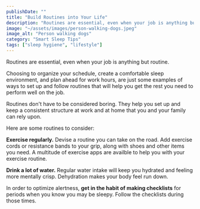 ```yaml
---
publishDate: ""
title: "Build Routines into Your Life"
description: "Routines are essential, even when your job is anything but routine."
image: "~/assets/images/person-walking-dogs.jpeg"
image_alt: "Person walking dogs"
category: "Smart Sleep Tips"
tags: ["sleep hygiene", "lifestyle"]
---
```


Routines are essential, even when your job is anything but routine.

Choosing to organize your schedule, create a comfortable sleep environment, and plan ahead for work hours, are just some examples of ways to set up and follow routines that will help you get the rest you need to perform well on the job.

Routines don't have to be considered boring. They help you set up and keep a consistent structure at work and at home that you and your family can rely upon.

Here are some routines to consider:

**Exercise regularly.** Devise a routine you can take on the road. Add exercise cords or resistance bands to your grip, along with shoes and other items you need. A multitude of exercise apps are availble to help you with your exercise routine.

**Drink a lot of water.** Regular water intake will keep you hydrated and feeling more mentally crisp. Dehydration makes your body feel run down.

In order to optimize alertness, **get in the habit of making checklists** for periods when you know you may be sleepy. Follow the checklists during those times.

